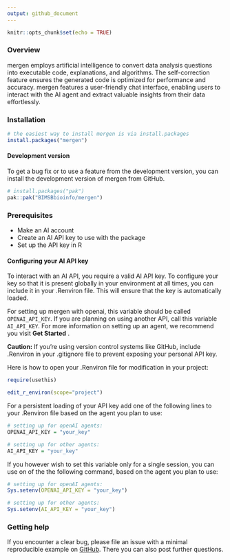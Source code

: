 ```yaml
---
output: github_document
---
```


<!-- README.md is generated from README.Rmd. Please edit that file -->

```r
knitr::opts_chunk$set(echo = TRUE)
```

### Overview

mergen employs artificial intelligence to convert data analysis questions into executable code, explanations, and algorithms. The self-correction feature ensures the generated code is optimized for performance and accuracy. mergen features a user-friendly chat interface, enabling users to interact with the AI agent and extract valuable insights from their data effortlessly.

### Installation
 ```r
 # the easiest way to install mergen is via install.packages
 install.packages("mergen")
 ```

#### Development version
 
To get a bug fix or to use a feature from the development version, you can install the development version of mergen from GitHub.
 
 ```r
 # install.packages("pak")
 pak::pak("BIMSBbioinfo/mergen")
 ```
 
### Prerequisites

- Make an AI account
- Create an AI API key to use with the package
- Set up the API key in R

#### Configuring your AI API key

To interact with an AI API, you require a valid AI API key. To configure your key so that it is present globally in your environment at all times, you can include it in your .Renviron file. This will ensure that the key is automatically loaded. 

For setting up mergen with openai, this variable should be called `OPENAI_API_KEY`. 
If you are planning on using another API, call this variable `AI_API_KEY`. For more information on setting up an agent, we recommend you visit __Get Started__ . 

__Caution:__ If you’re using version control systems like GitHub, include .Renviron in your .gitignore file to prevent exposing your personal API key. 

Here is how to open your .Renviron file for modification in your project:

```r
require(usethis)

edit_r_environ(scope="project")
```

For a persistent loading of your API key add one of the following lines to your .Renviron file based on the agent you plan to use:

```r
# setting up for openAI agents:
OPENAI_API_KEY = "your_key"

# setting up for other agents:
AI_API_KEY = "your_key"
```

If you however wish to set this variable only for a single session, you can use on of the the following command, based on the agent you plan to use:

```r
# setting up for openAI agents:
Sys.setenv(OPENAI_API_KEY = "your_key")

# setting up for other agents:
Sys.setenv(AI_API_KEY = "your_key")

```
 
### Getting help
 
If you encounter a clear bug, please file an issue with a minimal reproducible example on [GitHub](https://github.com/BIMSBbioinfo/mergen). There you can also post further questions. 


